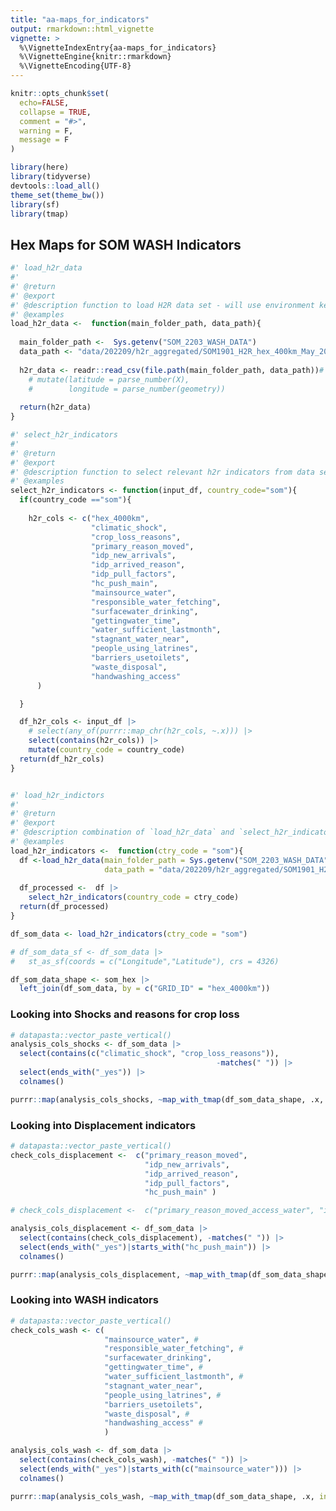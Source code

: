 ```yaml
---
title: "aa-maps_for_indicators"
output: rmarkdown::html_vignette
vignette: >
  %\VignetteIndexEntry{aa-maps_for_indicators}
  %\VignetteEngine{knitr::rmarkdown}
  %\VignetteEncoding{UTF-8}
---
```


```r
knitr::opts_chunk$set(
  echo=FALSE,
  collapse = TRUE,
  comment = "#>",
  warning = F, 
  message = F
)
```

```r
library(here)
library(tidyverse)
devtools::load_all()
theme_set(theme_bw())
library(sf)
library(tmap)
```

## Hex Maps for SOM WASH Indicators

```r

#' load_h2r_data
#'
#' @return
#' @export
#' @description function to load H2R data set - will use environment key to specify base data directory
#' @examples
load_h2r_data <-  function(main_folder_path, data_path){
  
  main_folder_path <-  Sys.getenv("SOM_2203_WASH_DATA")
  data_path <- "data/202209/h2r_aggregated/SOM1901_H2R_hex_400km_May_2022.csv"
  
  h2r_data <- readr::read_csv(file.path(main_folder_path, data_path))# |> 
    # mutate(latitude = parse_number(X),
    #        longitude = parse_number(geometry))
  
  return(h2r_data)
}

#' select_h2r_indicators
#'
#' @return
#' @export
#' @description function to select relevant h2r indicators from data set
#' @examples
select_h2r_indicators <- function(input_df, country_code="som"){
  if(country_code =="som"){
    
    h2r_cols <- c("hex_4000km",
                  "climatic_shock",
                  "crop_loss_reasons",
                  "primary_reason_moved",
                  "idp_new_arrivals",
                  "idp_arrived_reason",
                  "idp_pull_factors",
                  "hc_push_main",
                  "mainsource_water",
                  "responsible_water_fetching",
                  "surfacewater_drinking",
                  "gettingwater_time",
                  "water_sufficient_lastmonth",
                  "stagnant_water_near",
                  "people_using_latrines",
                  "barriers_usetoilets",
                  "waste_disposal",
                  "handwashing_access"
      )

  }

  df_h2r_cols <- input_df |>
    # select(any_of(purrr::map_chr(h2r_cols, ~.x))) |>
    select(contains(h2r_cols)) |>
    mutate(country_code = country_code)
  return(df_h2r_cols)
}


#' load_h2r_indictors
#'
#' @return
#' @export
#' @description combination of `load_h2r_data` and `select_h2r_indicators` to quicky load only data with only relelvant indicators
#' @examples
load_h2r_indicators <-  function(ctry_code = "som"){
  df <-load_h2r_data(main_folder_path = Sys.getenv("SOM_2203_WASH_DATA"), 
                     data_path = "data/202209/h2r_aggregated/SOM1901_H2R_hex_400km_May_2022.csv")
  
  df_processed <-  df |> 
    select_h2r_indicators(country_code = ctry_code)
  return(df_processed)  
}

```


```r

df_som_data <- load_h2r_indicators(ctry_code = "som")

# df_som_data_sf <- df_som_data |> 
#   st_as_sf(coords = c("Longitude","Latitude"), crs = 4326)

df_som_data_shape <- som_hex |> 
  left_join(df_som_data, by = c("GRID_ID" = "hex_4000km"))

```

### Looking into Shocks and reasons for crop loss

```r
# datapasta::vector_paste_vertical()
analysis_cols_shocks <- df_som_data |> 
  select(contains(c("climatic_shock", "crop_loss_reasons")), 
                                              -matches(" ")) |> 
  select(ends_with("_yes")) |>
  colnames()

purrr::map(analysis_cols_shocks, ~map_with_tmap(df_som_data_shape, .x, input_ctry_code = "som"))

```

### Looking into Displacement indicators

```r
# datapasta::vector_paste_vertical()
check_cols_displacement <-  c("primary_reason_moved",
                              "idp_new_arrivals",
                              "idp_arrived_reason",
                              "idp_pull_factors",
                              "hc_push_main" )

# check_cols_displacement <-  c("primary_reason_moved_access_water", "idp_arrived_reason_lack_water" )

analysis_cols_displacement <- df_som_data |>
  select(contains(check_cols_displacement), -matches(" ")) |>
  select(ends_with("_yes")|starts_with("hc_push_main")) |>
  colnames()

purrr::map(analysis_cols_displacement, ~map_with_tmap(df_som_data_shape, .x, input_ctry_code = "som" ))

```

### Looking into WASH indicators

```r
# datapasta::vector_paste_vertical()
check_cols_wash <- c(
                     "mainsource_water", #
                     "responsible_water_fetching", #
                     "surfacewater_drinking",
                     "gettingwater_time", #
                     "water_sufficient_lastmonth", #
                     "stagnant_water_near",
                     "people_using_latrines", #
                     "barriers_usetoilets",
                     "waste_disposal", #
                     "handwashing_access" #
                     )

analysis_cols_wash <- df_som_data |>
  select(contains(check_cols_wash), -matches(" ")) |>
  select(ends_with("_yes")|starts_with(c("mainsource_water"))) |>
  colnames()

purrr::map(analysis_cols_wash, ~map_with_tmap(df_som_data_shape, .x, input_ctry_code = "som"))

```


